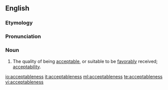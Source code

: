 ==English==

===Etymology===
{{suffix|acceptable|ness}}

===Pronunciation===
{{a|US}} {{IPA|/æk.ˈsɛp.tə.bəl.nəs/}}

===Noun===
{{en-noun|-}}

# The quality of being [[acceptable]], or suitable to be [[favorably]] received; [[acceptability]].

[[io:acceptableness]]
[[it:acceptableness]]
[[ml:acceptableness]]
[[te:acceptableness]]
[[vi:acceptableness]]